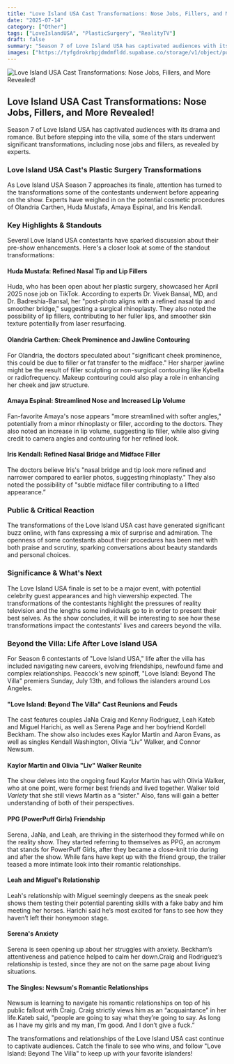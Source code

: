 ```yaml
---
title: "Love Island USA Cast Transformations: Nose Jobs, Fillers, and More Revealed!"
date: "2025-07-14"
category: ["Other"]
tags: ["LoveIslandUSA", "PlasticSurgery", "RealityTV"]
draft: false
summary: "Season 7 of Love Island USA has captivated audiences with its drama and romance. But before stepping into the villa, some of the stars underwent significant transformations, including nose jobs and fillers, as revealed by experts."
images: ["https://tyfgdrokrbpjdmdmfldd.supabase.co/storage/v1/object/public/image/2025-07-14-00-03-21-002-04-00.jpg"]
---
```



![Love Island USA Cast Transformations: Nose Jobs, Fillers, and More Revealed!](https://tyfgdrokrbpjdmdmfldd.supabase.co/storage/v1/object/public/image/2025-07-14-00-03-21-002-04-00.jpg)

## Love Island USA Cast Transformations: Nose Jobs, Fillers, and More Revealed!

Season 7 of Love Island USA has captivated audiences with its drama and romance. But before stepping into the villa, some of the stars underwent significant transformations, including nose jobs and fillers, as revealed by experts.

### Love Island USA Cast's Plastic Surgery Transformations

As Love Island USA Season 7 approaches its finale, attention has turned to the transformations some of the contestants underwent before appearing on the show. Experts have weighed in on the potential cosmetic procedures of Olandria Carthen, Huda Mustafa, Amaya Espinal, and Iris Kendall.

### Key Highlights & Standouts

Several Love Island USA contestants have sparked discussion about their pre-show enhancements. Here's a closer look at some of the standout transformations:

#### Huda Mustafa: Refined Nasal Tip and Lip Fillers

Huda, who has been open about her plastic surgery, showcased her April 2025 nose job on TikTok. According to experts Dr. Vivek Bansal, MD, and Dr. Badreshia-Bansal, her "post-photo aligns with a refined nasal tip and smoother bridge," suggesting a surgical rhinoplasty. They also noted the possibility of lip fillers, contributing to her fuller lips, and smoother skin texture potentially from laser resurfacing.

#### Olandria Carthen: Cheek Prominence and Jawline Contouring

For Olandria, the doctors speculated about "significant cheek prominence, this could be due to filler or fat transfer to the midface." Her sharper jawline might be the result of filler sculpting or non-surgical contouring like Kybella or radiofrequency. Makeup contouring could also play a role in enhancing her cheek and jaw structure.

#### Amaya Espinal: Streamlined Nose and Increased Lip Volume

Fan-favorite Amaya's nose appears "more streamlined with softer angles," potentially from a minor rhinoplasty or filler, according to the doctors. They also noted an increase in lip volume, suggesting lip filler, while also giving credit to camera angles and contouring for her refined look.

#### Iris Kendall: Refined Nasal Bridge and Midface Filler

The doctors believe Iris's "nasal bridge and tip look more refined and narrower compared to earlier photos, suggesting rhinoplasty." They also noted the possibility of "subtle midface filler contributing to a lifted appearance.”

### Public & Critical Reaction

The transformations of the Love Island USA cast have generated significant buzz online, with fans expressing a mix of surprise and admiration. The openness of some contestants about their procedures has been met with both praise and scrutiny, sparking conversations about beauty standards and personal choices.

### Significance & What's Next

The Love Island USA finale is set to be a major event, with potential celebrity guest appearances and high viewership expected. The transformations of the contestants highlight the pressures of reality television and the lengths some individuals go to in order to present their best selves. As the show concludes, it will be interesting to see how these transformations impact the contestants' lives and careers beyond the villa.

### Beyond the Villa: Life After Love Island USA

For Season 6 contestants of "Love Island USA," life after the villa has included navigating new careers, evolving friendships, newfound fame and complex relationships. Peacock's new spinoff, "Love Island: Beyond The Villa" premiers Sunday, July 13th, and follows the islanders around Los Angeles.

#### "Love Island: Beyond The Villa" Cast Reunions and Feuds

The cast features couples JaNa Craig and Kenny Rodriguez, Leah Kateb and Miguel Harichi, as well as Serena Page and her boyfriend Kordell Beckham. The show also includes exes Kaylor Martin and Aaron Evans, as well as singles Kendall Washington, Olivia “Liv” Walker, and Connor Newsum.

#### Kaylor Martin and Olivia "Liv" Walker Reunite

The show delves into the ongoing feud Kaylor Martin has with Olivia Walker, who at one point, were former best friends and lived together. Walker told _Variety_ that she still views Martin as a “sister." Also, fans will gain a better understanding of both of their perspectives.

#### PPG (PowerPuff Girls) Friendship

Serena, JaNa, and Leah, are thriving in the sisterhood they formed while on the reality show. They started referring to themselves as PPG, an acronym that stands for PowerPuff Girls, after they became a close-knit trio during and after the show. While fans have kept up with the friend group, the trailer teased a more intimate look into their romantic relationships.

#### Leah and Miguel's Relationship

Leah's relationship with Miguel seemingly deepens as the sneak peek shows them testing their potential parenting skills with a fake baby and him meeting her horses. Harichi said he’s most excited for fans to see how they haven’t left their honeymoon stage.

#### Serena's Anxiety

Serena is seen opening up about her struggles with anxiety. Beckham’s attentiveness and patience helped to calm her down.Craig and Rodriguez’s relationship is tested, since they are not on the same page about living situations.

#### The Singles: Newsum's Romantic Relationships

Newsum is learning to navigate his romantic relationships on top of his public fallout with Craig. Craig strictly views him as an “acquaintance” in her life.Kateb said, "people are going to say what they’re going to say. As long as I have my girls and my man, I’m good. And I don’t give a fuck.”

The transformations and relationships of the Love Island USA cast continue to captivate audiences. Catch the finale to see who wins, and follow "Love Island: Beyond The Villa" to keep up with your favorite islanders!


